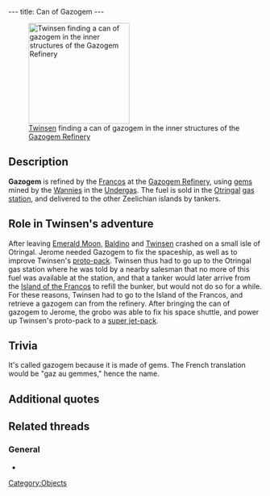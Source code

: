 ---
title: Can of Gazogem
---

[[Image:Can of gazogem.gif|right|200px|thumb|[[Twinsen]] finding a can of gazogem in the inner structures of the [[Gazogem Refinery]]]]

{{Quote|
Quote=After you give it to Jerome, this can of gazogem will allow your friend to turn your proto-pack into a super-jetpack.|
Character=Official description}}

==Description==
'''Gazogem''' is refined by the [[Francos]] at the [[Gazogem Refinery]], using [[gems]] mined by the [[Wannies]] in the [[Undergas]]. The fuel is sold in the [[Otringal]] [[gas station]], and delivered to the other Zeelichian islands by tankers.

==Role in Twinsen's adventure==
After leaving [[Emerald Moon]], [[Baldino]] and [[Twinsen]] crashed on a small isle of Otringal. Jerome needed Gazogem to fix the spaceship, as well as to improve Twinsen's [[proto-pack]]. Twinsen thus had to go up to the Otringal gas station where he was told by a nearby salesman that no more of this fuel was available at the station, and that a tanker would later arrive from the [[Island of the Francos]] to refill the bunker, but would not do so for a while. For these reasons, Twinsen had to go to the Island of the Francos, and retrieve a gazogem can from the refinery. After bringing the can of gazogem to Jerome, the grobo was able to fix his space shuttle, and power up Twinsen's proto-pack to a [[super jet-pack]].

==Trivia==
It's called gazogem because it is made of gems. The French translation would be "gaz au gemmes," hence the name.

==Additional quotes==
{{Quote|
Quote=You just found a can of Gazogem. This fuel will allow you to get your new super jet-pack.|
Character=When Twinsen found the can}}
{{Quote|
Quote=The gems are commonly used by the Francos to produce gazogem. But you can use it to pay for the ferryman's services.|
Character=Official description of the gems}}
{{Quote|
Quote=I'd like to buy some gazogem.|
Character=Twinsen}}
{{Quote|
Quote=Twinsen, I damaged the vessel during landing. I need some time for repairs. The Zeelichian fuel is called gazogem, it's very powerful. You should go get some.|
Character=Jerome Baldino}}
{{Quote|
Quote=Of course, but I will need this gazogem sooner or later. Besides, it will allow me to transform your protopack and increase its performance.|
Character=Jerome Baldino}}
{{Quote|
Quote=Out of order, no gazogem|
Character=A sign at the gas station}}

==Related threads==
===General===
* {{thread|id=540|title=I just played LBA2 again.... (C)}}

[[Category:Objects]]